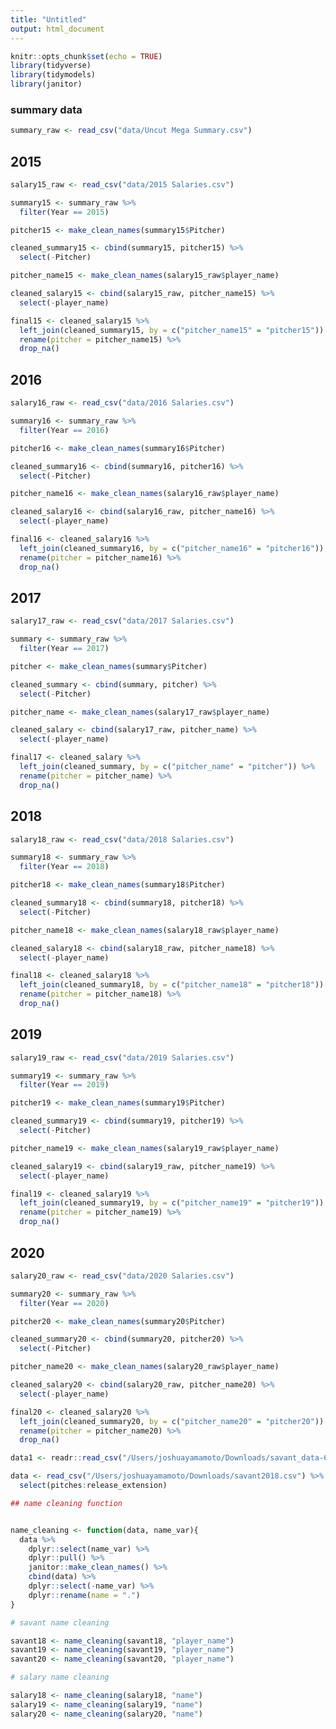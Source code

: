 ```yaml
---
title: "Untitled"
output: html_document
---
```


```r
knitr::opts_chunk$set(echo = TRUE)
library(tidyverse)
library(tidymodels)
library(janitor)
```

### summary data

```r
summary_raw <- read_csv("data/Uncut Mega Summary.csv")
```


## 2015

```r
salary15_raw <- read_csv("data/2015 Salaries.csv")
```

```r
summary15 <- summary_raw %>% 
  filter(Year == 2015)

pitcher15 <- make_clean_names(summary15$Pitcher)

cleaned_summary15 <- cbind(summary15, pitcher15) %>%
  select(-Pitcher)
```

```r
pitcher_name15 <- make_clean_names(salary15_raw$player_name)

cleaned_salary15 <- cbind(salary15_raw, pitcher_name15) %>%
  select(-player_name)
```

```r
final15 <- cleaned_salary15 %>%
  left_join(cleaned_summary15, by = c("pitcher_name15" = "pitcher15")) %>%
  rename(pitcher = pitcher_name15) %>%
  drop_na()
```


## 2016

```r
salary16_raw <- read_csv("data/2016 Salaries.csv")
```

```r
summary16 <- summary_raw %>% 
  filter(Year == 2016)

pitcher16 <- make_clean_names(summary16$Pitcher)

cleaned_summary16 <- cbind(summary16, pitcher16) %>%
  select(-Pitcher)
```

```r
pitcher_name16 <- make_clean_names(salary16_raw$player_name)

cleaned_salary16 <- cbind(salary16_raw, pitcher_name16) %>%
  select(-player_name)
```

```r
final16 <- cleaned_salary16 %>%
  left_join(cleaned_summary16, by = c("pitcher_name16" = "pitcher16")) %>%
  rename(pitcher = pitcher_name16) %>%
  drop_na()
```


## 2017

```r
salary17_raw <- read_csv("data/2017 Salaries.csv")
```

```r
summary <- summary_raw %>% 
  filter(Year == 2017)

pitcher <- make_clean_names(summary$Pitcher)

cleaned_summary <- cbind(summary, pitcher) %>%
  select(-Pitcher)
```

```r
pitcher_name <- make_clean_names(salary17_raw$player_name)

cleaned_salary <- cbind(salary17_raw, pitcher_name) %>%
  select(-player_name)
```

```r
final17 <- cleaned_salary %>%
  left_join(cleaned_summary, by = c("pitcher_name" = "pitcher")) %>%
  rename(pitcher = pitcher_name) %>%
  drop_na()
```

## 2018

```r
salary18_raw <- read_csv("data/2018 Salaries.csv")
```

```r
summary18 <- summary_raw %>% 
  filter(Year == 2018)

pitcher18 <- make_clean_names(summary18$Pitcher)

cleaned_summary18 <- cbind(summary18, pitcher18) %>%
  select(-Pitcher)
```

```r
pitcher_name18 <- make_clean_names(salary18_raw$player_name)

cleaned_salary18 <- cbind(salary18_raw, pitcher_name18) %>%
  select(-player_name)
```

```r
final18 <- cleaned_salary18 %>%
  left_join(cleaned_summary18, by = c("pitcher_name18" = "pitcher18")) %>%
  rename(pitcher = pitcher_name18) %>%
  drop_na()

```

## 2019

```r
salary19_raw <- read_csv("data/2019 Salaries.csv")
```

```r
summary19 <- summary_raw %>% 
  filter(Year == 2019)

pitcher19 <- make_clean_names(summary19$Pitcher)

cleaned_summary19 <- cbind(summary19, pitcher19) %>%
  select(-Pitcher)
```

```r
pitcher_name19 <- make_clean_names(salary19_raw$player_name)

cleaned_salary19 <- cbind(salary19_raw, pitcher_name19) %>%
  select(-player_name)
```

```r
final19 <- cleaned_salary19 %>%
  left_join(cleaned_summary19, by = c("pitcher_name19" = "pitcher19")) %>%
  rename(pitcher = pitcher_name19) %>%
  drop_na()

```


## 2020

```r
salary20_raw <- read_csv("data/2020 Salaries.csv")
```

```r
summary20 <- summary_raw %>% 
  filter(Year == 2020)

pitcher20 <- make_clean_names(summary20$Pitcher)

cleaned_summary20 <- cbind(summary20, pitcher20) %>%
  select(-Pitcher)
```

```r
pitcher_name20 <- make_clean_names(salary20_raw$player_name)

cleaned_salary20 <- cbind(salary20_raw, pitcher_name20) %>%
  select(-player_name)
```

```r
final20 <- cleaned_salary20 %>%
  left_join(cleaned_summary20, by = c("pitcher_name20" = "pitcher20")) %>%
  rename(pitcher = pitcher_name20) %>%
  drop_na()

```





```r
data1 <- readr::read_csv("/Users/joshuayamamoto/Downloads/savant_data-6.csv")
```

```r
data <- read_csv("/Users/joshuayamamoto/Downloads/savant2018.csv") %>% 
  select(pitches:release_extension)
```




```r
## name cleaning function


name_cleaning <- function(data, name_var){
  data %>% 
    dplyr::select(name_var) %>% 
    dplyr::pull() %>% 
    janitor::make_clean_names() %>% 
    cbind(data) %>% 
    dplyr::select(-name_var) %>% 
    dplyr::rename(name = ".")
}

# savant name cleaning

savant18 <- name_cleaning(savant18, "player_name")
savant19 <- name_cleaning(savant19, "player_name")
savant20 <- name_cleaning(savant20, "player_name")

# salary name cleaning

salary18 <- name_cleaning(salary18, "name")
salary19 <- name_cleaning(salary19, "name")
salary20 <- name_cleaning(salary20, "name")
```





















